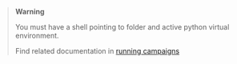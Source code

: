 
> **Warning**
>
> You must have a shell pointing to folder <AppDirectory/> and active python
> virtual environment.
>
> Find related documentation in [running
> campaigns](/docs/user-guides/running-campaigns)
